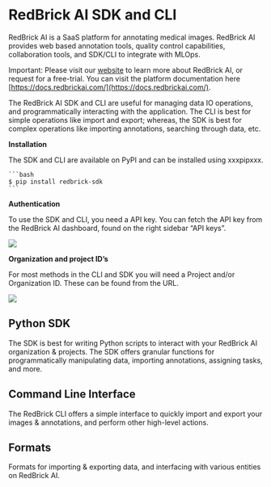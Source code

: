# RedBrick AI SDK and CLI

RedBrick AI is a SaaS platform for annotating medical images. RedBrick AI provides web based annotation tools, quality control capabilities, collaboration tools, and SDK/CLI to integrate with MLOps.

Important: Please visit our [website](https://redbrickai.com) to learn more about RedBrick AI, or request for a free-trial. You can visit the platform documentation here [https://docs.redbrickai.com/](https://docs.redbrickai.com/).

The RedBrick AI SDK and CLI are useful for managing data IO operations, and programmatically interacting with the application. The CLI is best for simple operations like import and export; whereas, the SDK is best for complex operations like importing annotations, searching through data, etc.

<strong>Installation</strong>

The SDK and CLI are available on PyPI and can be installed using xxxpipxxx.

    ```bash
    $ pip install redbrick-sdk
    ```
<strong>Authentication</strong>

To use the SDK and CLI, you need a API key. You can fetch the API key from the RedBrick AI dashboard, found on the right sidebar “API keys”.

![](/assets/images/sdk/api.png)

<strong>Organization and project ID’s</strong>

For most methods in the CLI and SDK you will need a Project and/or Organization ID. These can be found from the URL.

![](/assets/images/sdk/ids.webp)

## Python SDK

The SDK is best for writing Python scripts to interact with your RedBrick AI organization & projects. The SDK offers granular
functions for programmatically manipulating data, importing annotations, assigning tasks, and more.

## Command Line Interface

The RedBrick CLI offers a simple interface to quickly import and export your images & annotations, and perform other high-level actions.

## Formats

Formats for importing & exporting data, and interfacing with various entities on RedBrick AI.
